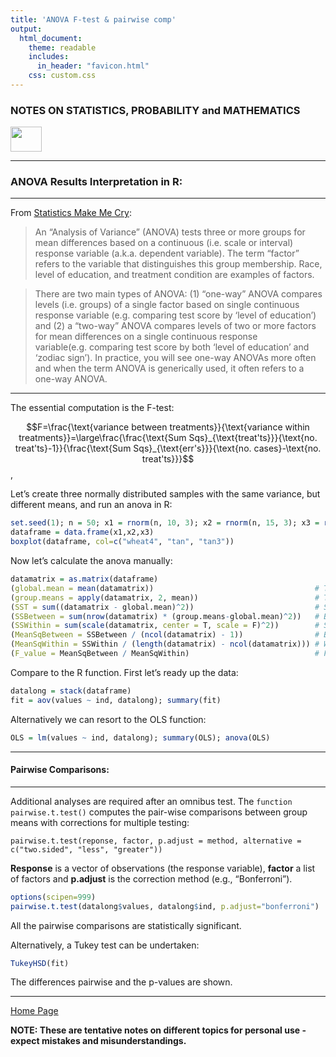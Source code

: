 ```yaml
---
title: 'ANOVA F-test & pairwise comp'
output: 
  html_document:
    theme: readable
    includes:
      in_header: "favicon.html" 
    css: custom.css
---
```



### **NOTES ON STATISTICS, PROBABILITY and MATHEMATICS**

<a href="http://rinterested.github.io/statistics/index.html">
<img HEIGHT="40" WIDTH="50" src="logo.PNG"></a>

---

### ANOVA Results Interpretation in R:

---

From [Statistics Make Me Cry](http://www.statsmakemecry.com/smmctheblog/stats-soup-anova-ancova-manova-mancova):

>An "Analysis of Variance" (ANOVA) tests three or more groups for mean differences based on a continuous (i.e. scale or interval) response variable (a.k.a. dependent variable). The term "factor" refers to the variable that distinguishes this group membership. Race, level of education, and treatment condition are examples of factors.

>There are two main types of ANOVA: (1) "one-way" ANOVA compares levels (i.e. groups) of a single factor based on single continuous response variable (e.g. comparing test score by 'level of education') and (2) a "two-way" ANOVA compares levels of two or more factors for mean differences on a single continuous response variable(e.g. comparing test score by both 'level of education' and 'zodiac sign'). In practice, you will see one-way ANOVAs more often and when the term ANOVA is generically used, it often refers to a one-way ANOVA. 

---

The essential computation is the F-test:

$$F=\frac{\text{variance between treatments}}{\text{variance within treatments}}=\large\frac{\frac{\text{Sum Sqs}_{\text{treat'ts}}}{\text{no. treat'ts}-1}}{\frac{\text{Sum Sqs}_{\text{err's}}}{\text{no. cases}-\text{no. treat'ts}}}$$,

Let's create three normally distributed samples with the same variance, but different means, and run an anova in R:

```r
set.seed(1); n = 50; x1 = rnorm(n, 10, 3); x2 = rnorm(n, 15, 3); x3 = rnorm(n, 20, 3)
dataframe = data.frame(x1,x2,x3)
boxplot(dataframe, col=c("wheat4", "tan", "tan3"))
```

Now let's calculate the anova manually:

```r
datamatrix = as.matrix(dataframe)
(global.mean = mean(datamatrix))                                    # The overall mean
(group.means = apply(datamatrix, 2, mean))                          # The respective means for each group
(SST = sum((datamatrix - global.mean)^2))                           # Sum squares total
(SSBetween = sum(nrow(datamatrix) * (group.means-global.mean)^2))   # Between groups
(SSWithin = sum(scale(datamatrix, center = T, scale = F)^2))        # Sum Squares Residuals
(MeanSqBetween = SSBetween / (ncol(datamatrix) - 1))                # Between/df(groups - 1) [3 - 1]
(MeanSqWithin = SSWithin / (length(datamatrix) - ncol(datamatrix))) # Within/df(subjects - no.groups) [150-3]
(F_value = MeanSqBetween / MeanSqWithin)                            # F value
```

Compare to the R function. First let's ready up the data:

```r
datalong = stack(dataframe)
fit = aov(values ~ ind, datalong); summary(fit)
```

Alternatively we can resort to the OLS function:

```r
OLS = lm(values ~ ind, datalong); summary(OLS); anova(OLS)
```


---

#### Pairwise Comparisons:

---

Additional analyses are required after an omnibus test. The `function pairwise.t.test()` computes the pair-wise comparisons between group means with corrections for multiple testing: 

`pairwise.t.test(reponse, factor, p.adjust = method, alternative = c("two.sided",
"less", "greater"))`

**Response** is a vector of observations (the response variable), **factor** a list of
factors and **p.adjust** is the correction method (e.g., “Bonferroni”).

```r
options(scipen=999)
pairwise.t.test(datalong$values, datalong$ind, p.adjust="bonferroni")

```

All the pairwise comparisons are statistically significant.

Alternatively, a Tukey test can be undertaken:

```r
TukeyHSD(fit)
```

The differences pairwise and the p-values are shown.

---
<a href="http://rinterested.github.io/statistics/index.html">Home Page</a>

**NOTE: These are tentative notes on different topics for personal use - expect mistakes and misunderstandings.**